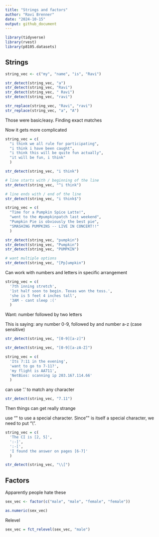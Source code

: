```yaml
---
title: "Strings and factors"
author: "Ravi Brenner"
date: "2024-10-15"
output: github_document
---
```


```r
library(tidyverse)
library(rvest)
library(p8105.datasets)
```

## Strings

```r
string_vec <- c("my", "name", "is", "Ravi")
```

```r
str_detect(string_vec, "a")
str_detect(string_vec, "Ravi")
str_detect(string_vec, " Ravi")
str_detect(string_vec, "ravi")
```

```r
str_replace(string_vec, "Ravi", "ravi")
str_replace(string_vec, "a", "A")
```

Those were basic/easy. Finding exact matches

Now it gets more complicated
```r
string_vec = c(
  "i think we all rule for participating",
  "i think i have been caught",
  "i think this will be quite fun actually",
  "it will be fun, i think"
  )
```

```r
str_detect(string_vec, "i think")

# line starts with / beginning of the line
str_detect(string_vec, "^i think")

# line ends with / end of the line
str_detect(string_vec, "i think$")
```


```r
string_vec = c(
  "Time for a Pumpkin Spice Latte!",
  "went to the #pumpkinpatch last weekend",
  "Pumpkin Pie is obviously the best pie",
  "SMASHING PUMPKINS -- LIVE IN CONCERT!!"
  )
```

```r
str_detect(string_vec, "pumpkin")
str_detect(string_vec, "Pumpkin")
str_detect(string_vec, "PUMPKIN")

# want multiple options
str_detect(string_vec, "[Pp]umpkin")
```

Can work with numbers and letters in specific arrangement

```r
string_vec = c(
  '7th inning stretch',
  '1st half soon to begin. Texas won the toss.',
  'she is 5 feet 4 inches tall',
  '3AM - cant sleep :('
  )
```

Want: number followed by two letters

This is saying: any number 0-9, followed by and number a-z (case sensitive)
```r
str_detect(string_vec, "[0-9][a-z]")
```

```r
str_detect(string_vec, "[0-9][a-zA-Z]")
```

```r
string_vec = c(
  'Its 7:11 in the evening',
  'want to go to 7-11?',
  'my flight is AA711',
  'NetBios: scanning ip 203.167.114.66'
  )
```

can use '.' to match any character
```r
str_detect(string_vec, "7.11")
```

Then things can get really strange

use "\" to use a special character. Since "\" is itself a special character, we need to put "\\".
```r
string_vec = c(
  'The CI is [2, 5]',
  ':-]',
  ':-[',
  'I found the answer on pages [6-7]'
  )

str_detect(string_vec, "\\[")
```

## Factors
Apparently people hate these

```r
sex_vec <- factor(c("male", "male", "female", "female"))

as.numeric(sex_vec)
```

Relevel
```r
sex_vec = fct_relevel(sex_vec, "male")
```







